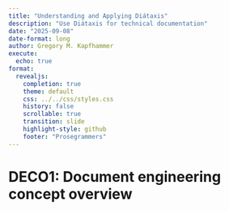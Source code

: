 ```yaml
---
title: "Understanding and Applying Diátaxis"
description: "Use Diátaxis for technical documentation"
date: "2025-09-08"
date-format: long
author: Gregory M. Kapfhammer
execute:
  echo: true
format:
  revealjs:
    completion: true
    theme: default
    css: ../../css/styles.css
    history: false
    scrollable: true
    transition: slide
    highlight-style: github
    footer: "Prosegrammers"
---
```


# DECO1: Document engineering concept overview
